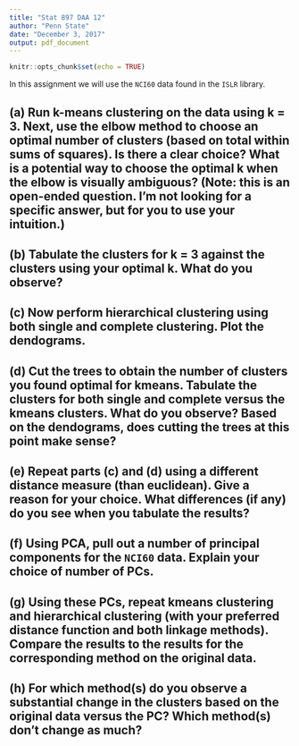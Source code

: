 ```yaml
---
title: "Stat 897 DAA 12"
author: "Penn State"
date: "December 3, 2017"
output: pdf_document
---
```


```r
knitr::opts_chunk$set(echo = TRUE)
```

In this assignment we will use the `NCI60` data found in the `ISLR` library. 

## (a) Run k-means clustering on the data using k = 3. Next, use the elbow method to choose an optimal number of clusters (based on total within sums of squares). Is there a clear choice? What is a potential way to choose the optimal k when the elbow is visually ambiguous? (Note: this is an open-ended question. I'm not looking for a specific answer, but for you to use your intuition.)

## (b) Tabulate the clusters for k = 3 against the clusters using your optimal k. What do you observe?

## (c) Now perform hierarchical clustering using both single and complete clustering. Plot the dendograms.

## (d) Cut the trees to obtain the number of clusters you found optimal for kmeans. Tabulate the clusters for both single and complete versus the kmeans clusters. What do you observe? Based on the dendograms, does cutting the trees at this point make sense?

## (e) Repeat parts (c) and (d) using a different distance measure (than euclidean). Give a reason for your choice. What differences (if any) do you see when you tabulate the results?

## (f) Using PCA, pull out a number of principal components for the `NCI60` data. Explain your choice of number of PCs.

## (g) Using these PCs, repeat kmeans clustering and hierarchical clustering (with your preferred distance function and both linkage methods). Compare the results to the results for the corresponding method on the original data.

## (h) For which method(s) do you observe a substantial change in the clusters based on the original data versus the PC? Which method(s) don't change as much?


